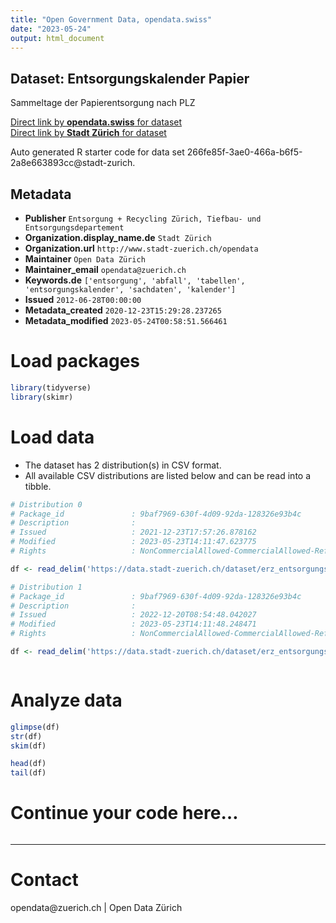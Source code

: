 ```yaml
---
title: "Open Government Data, opendata.swiss"
date: "2023-05-24"
output: html_document
---
```


## Dataset: Entsorgungskalender Papier

Sammeltage der Papierentsorgung nach PLZ

[Direct link by **opendata.swiss** for dataset](https://opendata.swiss/de/dataset/entsorgungskalender-papier1)<br>
[Direct link by **Stadt Zürich** for dataset](https://data.stadt-zuerich.ch/dataset/erz_entsorgungskalender_papier)

Auto generated R starter code for data set 266fe85f-3ae0-466a-b6f5-2a8e663893cc@stadt-zurich.

## Metadata

- **Publisher** `Entsorgung + Recycling Zürich, Tiefbau- und Entsorgungsdepartement`
- **Organization.display_name.de** `Stadt Zürich`
- **Organization.url** `http://www.stadt-zuerich.ch/opendata`
- **Maintainer** `Open Data Zürich`
- **Maintainer_email** `opendata@zuerich.ch`
- **Keywords.de** `['entsorgung', 'abfall', 'tabellen', 'entsorgungskalender', 'sachdaten', 'kalender']`
- **Issued** `2012-06-28T00:00:00`
- **Metadata_created** `2020-12-23T15:29:28.237265`
- **Metadata_modified** `2023-05-24T00:58:51.566461`


# Load packages

```r

library(tidyverse)
library(skimr)

```

# Load data

-   The dataset has 2 distribution(s) in CSV format.
-   All available CSV distributions are listed below and can be read into a tibble.

```r

# Distribution 0
# Package_id               : 9baf7969-630f-4d09-92da-128326e93b4c
# Description              : 
# Issued                   : 2021-12-23T17:57:26.878162
# Modified                 : 2023-05-23T14:11:47.623775
# Rights                   : NonCommercialAllowed-CommercialAllowed-ReferenceNotRequired

df <- read_delim('https://data.stadt-zuerich.ch/dataset/erz_entsorgungskalender_papier/download/entsorgungskalender_papier_2022.csv')

# Distribution 1
# Package_id               : 9baf7969-630f-4d09-92da-128326e93b4c
# Description              : 
# Issued                   : 2022-12-20T08:54:48.042027
# Modified                 : 2023-05-23T14:11:48.248471
# Rights                   : NonCommercialAllowed-CommercialAllowed-ReferenceNotRequired

df <- read_delim('https://data.stadt-zuerich.ch/dataset/erz_entsorgungskalender_papier/download/entsorgungskalender_papier_2023.csv')



```

# Analyze data

```r

glimpse(df)
str(df)
skim(df)

head(df)
tail(df)

```

# Continue your code here...

```r

```

------------------------------------------------------------------------

# Contact

opendata@zuerich.ch | Open Data Zürich
